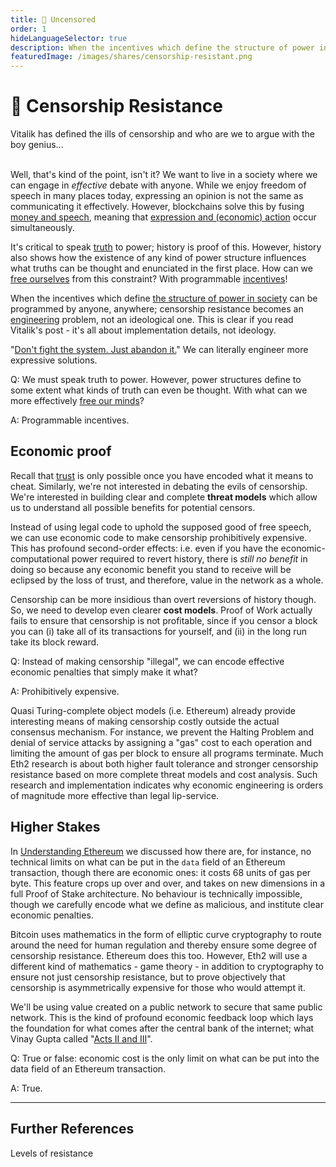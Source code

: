 ```yaml
---
title: 👮 Uncensored
order: 1
hideLanguageSelector: true
description: When the incentives which define the structure of power in society can be programmed by anyone, anywhere; censorship resistance becomes an engineering problem, not an ideological one. Can we engineer truth in the face of power?
featuredImage: /images/shares/censorship-resistant.png
---
```


# 👮 Censorship Resistance

<Link to="https://blog.ethereum.org/2015/06/06/the-problem-of-censorship/">Vitalik has defined the ills of censorship</Link> and who are we to argue with the boy genius...<br/><br/>

Well, that's kind of the point, isn't it? We want to live in a society where we can engage in 
*effective* debate with anyone. While we enjoy freedom of speech in many places today, 
expressing an opinion is not the same as communicating it effectively. However, blockchains solve this by fusing [money and speech](/learn/module-2/money-speech/), meaning that [expression and (economic) action](/learn/module-4/self-enquiry/#identity-we-can-live-with) occur simultaneously.

It's critical to speak [truth](/learn/module-5/reveal-the-universe/#the-value-of-truth) 
to power; history is proof of this. However, history also shows how the existence of any kind 
of power structure influences what truths can be thought and enunciated in the first place. 
How can we [free ourselves](/learn/module-3/freedom/) from this constraint? With 
programmable [incentives](/learn/module-5/incentives/)!

When the incentives which define [the structure of power in society](/learn/module-5/the-peoples-narrative/#the-nudge) can be programmed by anyone, anywhere; censorship resistance becomes an [engineering](/learn/module-2/engineering/) problem, not an ideological one. This is clear if you read Vitalik's post - it's all about implementation details, not ideology. 

"[Don't fight the system. Just abandon it.](/learn/module-4/governance/#anarchy)" We can 
literally engineer more expressive solutions.

<Flash>

<Card>

Q: We must speak truth to power. However, power structures define to some extent what kinds of truth can even be thought. With what can we more effectively [free our minds](https://www.brainyquote.com/quotes/steven_biko_177008?img=5)?

A: Programmable incentives.

</Card>

</Flash>

## Economic proof

Recall that [trust](/learn/module-0/trust/) is only possible once you have encoded what it 
means to cheat. Similarly, we're not interested in debating the evils of censorship. We're 
interested in building clear and complete **threat models** which allow us to understand all 
possible benefits for potential censors.

Instead of using legal code to uphold the supposed good of free speech, we can use economic 
code to make censorship prohibitively expensive. This has profound second-order effects: i.e. 
even if you have the economic-computational power required to revert history, there is *still 
no benefit* in doing so because any economic benefit you stand to receive will be eclipsed by the loss of trust, and therefore, value in the network as a whole.

Censorship can be more insidious than overt reversions of history though. So, we need to develop 
even clearer **cost models**. Proof of Work actually fails to ensure that censorship is not 
profitable, since if you censor a block you can (i) take all of its transactions for yourself, 
and (ii) in the long run take its block reward.

<Flash>

<Card>

Q: Instead of making censorship "illegal", we can encode effective economic penalties that simply make it what?

A: Prohibitively expensive.

</Card>

</Flash>

Quasi Turing-complete object models (i.e. Ethereum) already provide interesting means of making 
censorship costly outside the actual consensus mechanism. For instance, we prevent the Halting 
Problem and denial of service attacks by assigning a "gas" cost to each operation and limiting 
the amount of gas per block to ensure all programs terminate. Much Eth2 research is about 
both <Link to="https://vitalik.ca/general/2018/08/07/99_fault_tolerant.html">higher fault tolerance</Link> 
and stronger censorship resistance based on more complete threat models and cost analysis. 
Such research and implementation indicates why economic engineering is orders of magnitude more 
effective than legal lip-service.

## Higher Stakes

In [Understanding Ethereum](/learn/module-1/understanding-ethereum/#virtual-economy) we 
discussed how there are, for instance, no technical limits on what can be put in the `data` 
field of an Ethereum transaction, though there are economic ones: it costs 68 units of gas per 
byte. This feature crops up over and over, and takes on new dimensions in a full Proof of Stake 
architecture. No behaviour is technically impossible, though we carefully encode what we define 
as malicious, and institute clear economic penalties. 

Bitcoin uses mathematics in the form of elliptic curve cryptography to route around the need 
for human regulation and thereby ensure some degree of censorship resistance. Ethereum does 
this too. However, Eth2 will use a different kind of mathematics - game theory - in addition 
to cryptography to ensure not just censorship resistance, but to prove objectively that 
censorship is asymmetrically expensive for those who would attempt it.

We'll be using value created on a public network to secure that same public network. This is 
the kind of profound economic feedback loop which lays the foundation for what comes after the 
central bank of the internet; what Vinay Gupta called "[Acts II and III](/learn/module-1/promise-blockchains/#the-2010s-satoshis-vision)".

<Flash>

<Card>

Q: True or false: economic cost is the only limit on what can be put into the data field of an Ethereum transaction.

A: True.

</Card>

</Flash>

---

## Further References

<List>

<Link to="https://twitter.com/vitalikbuterin/status/1256227159707877378">

Levels of resistance

</Link>

</List>
